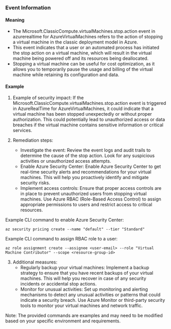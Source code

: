 
### Event Information

#### Meaning

- The Microsoft.ClassicCompute.virtualMachines.stop.action event in azurerealtime for AzureVirtualMachines refers to the action of stopping a virtual machine in the classic deployment model in Azure.
- This event indicates that a user or an automated process has initiated the stop action on a virtual machine, which will result in the virtual machine being powered off and its resources being deallocated.
- Stopping a virtual machine can be useful for cost optimization, as it allows you to temporarily pause the usage and billing of the virtual machine while retaining its configuration and data.

#### Example

1. Example of security impact: If the Microsoft.ClassicCompute.virtualMachines.stop.action event is triggered in AzureRealTime for AzureVirtualMachines, it could indicate that a virtual machine has been stopped unexpectedly or without proper authorization. This could potentially lead to unauthorized access or data breaches if the virtual machine contains sensitive information or critical services.

2. Remediation steps:
   - Investigate the event: Review the event logs and audit trails to determine the cause of the stop action. Look for any suspicious activities or unauthorized access attempts.
   - Enable Azure Security Center: Enable Azure Security Center to get real-time security alerts and recommendations for your virtual machines. This will help you proactively identify and mitigate security risks.
   - Implement access controls: Ensure that proper access controls are in place to prevent unauthorized users from stopping virtual machines. Use Azure RBAC (Role-Based Access Control) to assign appropriate permissions to users and restrict access to critical resources.

Example CLI command to enable Azure Security Center:
```
az security pricing create --name "default" --tier "Standard"
```

Example CLI command to assign RBAC role to a user:
```
az role assignment create --assignee <user-email> --role "Virtual Machine Contributor" --scope <resource-group-id>
```

3. Additional measures:
   - Regularly backup your virtual machines: Implement a backup strategy to ensure that you have recent backups of your virtual machines. This will help you recover in case of any security incidents or accidental stop actions.
   - Monitor for unusual activities: Set up monitoring and alerting mechanisms to detect any unusual activities or patterns that could indicate a security breach. Use Azure Monitor or third-party security tools to monitor your virtual machines and network traffic.

Note: The provided commands are examples and may need to be modified based on your specific environment and requirements.

